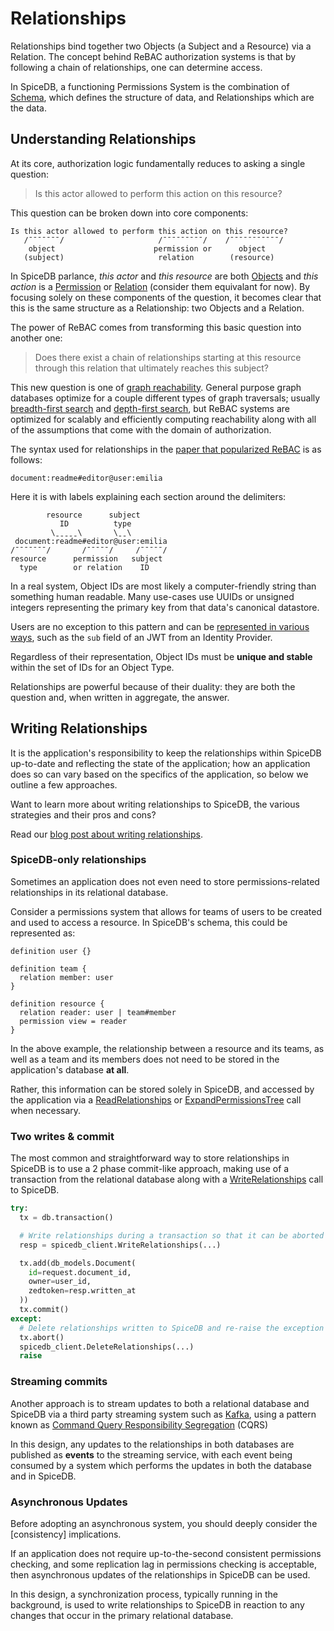 
# Relationships

Relationships bind together two Objects (a Subject and a Resource) via a Relation.
The concept behind ReBAC authorization systems is that by following a chain of relationships, one can determine access.

In SpiceDB, a functioning Permissions System is the combination of [Schema], which defines the structure of data, and Relationships which are the data.

[schema]: ./schema

## Understanding Relationships

At its core, authorization logic fundamentally reduces to asking a single question:

> Is this actor allowed to perform this action on this resource?

This question can be broken down into core components:

```
Is this actor allowed to perform this action on this resource?
   /¯¯¯¯¯¯¯/                     /¯¯¯¯¯¯¯¯¯/    /¯¯¯¯¯¯¯¯¯¯¯/
    object                      permission or      object
   (subject)                     relation        (resource)
```

In SpiceDB parlance, _this actor_ and _this resource_ are both [Objects] and _this action_ is a [Permission] or [Relation] (consider them equivalant for now).
By focusing solely on these components of the question, it becomes clear that this is the same structure as a Relationship: two Objects and a Relation.

The power of ReBAC comes from transforming this basic question into another one:

> Does there exist a chain of relationships starting at this resource through this relation that ultimately reaches this subject?

This new question is one of [graph reachability].
General purpose graph databases optimize for a couple different types of graph traversals; usually [breadth-first search] and [depth-first search], but ReBAC systems are optimized for scalably and efficiently computing reachability along with all of the assumptions that come with the domain of authorization.

The syntax used for relationships in the [paper that popularized ReBAC](./zanzibar) is as follows:

```
document:readme#editor@user:emilia
```

Here it is with labels explaining each section around the delimiters:

```
        resource      subject
           ID          type
         \ˍˍˍˍˍ\       \ˍˍ\
 document:readme#editor@user:emilia
/¯¯¯¯¯¯¯/       /¯¯¯¯¯/     /¯¯¯¯¯/
resource      permission   subject
  type        or relation    ID
```

<Callout type="info">
  In a real system, Object IDs are most likely a computer-friendly string than something human readable.
  Many use-cases use UUIDs or unsigned integers representing the primary key from that data's canonical datastore.

  Users are no exception to this pattern and can be [represented in various ways][modeling-users], such as the `sub` field of an JWT from an Identity Provider.

  Regardless of their representation, Object IDs must be **unique and stable** within the set of IDs for an Object Type.
</Callout>

Relationships are powerful because of their duality: they are both the question and, when written in aggregate, the answer.

[Objects]: ./schema#object-type-definitions
[Permission]: ./schema#permissions
[Relation]: ./schema#relations
[graph reachability]: https://en.wikipedia.org/wiki/Reachability
[breadth-first search]: https://en.wikipedia.org/wiki/Breadth-first_search
[depth-first search]: https://en.wikipedia.org/wiki/Depth-first_search
[modeling-users]: ../modeling/representing-users

## Writing Relationships

It is the application's responsibility to keep the relationships within SpiceDB up-to-date and reflecting the state of the application; how an application does so can vary based on the specifics of the application, so below we outline a few approaches.

<Callout type="info">
  Want to learn more about writing relationships to SpiceDB, the various strategies and their pros and cons?

  Read our [blog post about writing relationships][write-blog].

  [write-blog]: https://authzed.com/blog/writing-relationships-to-spicedb/
</Callout>

### SpiceDB-only relationships

Sometimes an application does not even need to store permissions-related relationships in its relational database.

Consider a permissions system that allows for teams of users to be created and used to access a resource.
In SpiceDB's schema, this could be represented as:

```zed
definition user {}

definition team {
  relation member: user
}

definition resource {
  relation reader: user | team#member
  permission view = reader
}
```

In the above example, the relationship between a resource and its teams, as well as a team and its members does not need to be stored in the application's database **at all**.

Rather, this information can be stored solely in SpiceDB, and accessed by the application via a [ReadRelationships] or [ExpandPermissionsTree] call when necessary.

[ReadRelationships]: https://buf.build/authzed/api/docs/main:authzed.api.v1#ReadRelationships
[ExpandPermissionsTree]: https://buf.build/authzed/api/docs/main:authzed.api.v1#ExpandPermissionTree

### Two writes & commit

The most common and straightforward way to store relationships in SpiceDB is to use a 2 phase commit-like approach, making use of a transaction from the relational database along with a [WriteRelationships] call to SpiceDB.

[WriteRelationships]: https://buf.build/authzed/api/docs/main:authzed.api.v1#WriteRelationships

```python filename='Example of a 2PC-like approach'
try:
  tx = db.transaction()

  # Write relationships during a transaction so that it can be aborted on exception
  resp = spicedb_client.WriteRelationships(...)

  tx.add(db_models.Document(
    id=request.document_id,
    owner=user_id,
    zedtoken=resp.written_at
  ))
  tx.commit()
except:
  # Delete relationships written to SpiceDB and re-raise the exception
  tx.abort()
  spicedb_client.DeleteRelationships(...)
  raise
```

### Streaming commits

Another approach is to stream updates to both a relational database and SpiceDB via a third party streaming system such as [Kafka], using a pattern known as [Command Query Responsibility Segregation] (CQRS)

[Kafka]: https://kafka.apache.org/
[Command Query Responsibility Segregation]: https://www.confluent.io/blog/event-sourcing-cqrs-stream-processing-apache-kafka-whats-connection/

In this design, any updates to the relationships in both databases are published as **events** to the streaming service, with each event being consumed by a system which performs the updates in both the database and in SpiceDB.

### Asynchronous Updates

<Callout type="warning">
  Before adopting an asynchronous system, you should deeply consider the [consistency] implications.

  [consistency]: ./consistency
</Callout>

If an application does not require up-to-the-second consistent permissions checking, and some replication lag in permissions checking is acceptable, then asynchronous updates of the relationships in SpiceDB can be used.

In this design, a synchronization process, typically running in the background, is used to write relationships to SpiceDB in reaction to any changes that occur in the primary relational database.
